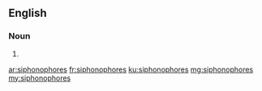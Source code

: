 ==English==

===Noun===
{{head|en|noun plural form}}

# {{plural of|siphonophore|lang=en}}

[[ar:siphonophores]]
[[fr:siphonophores]]
[[ku:siphonophores]]
[[mg:siphonophores]]
[[my:siphonophores]]